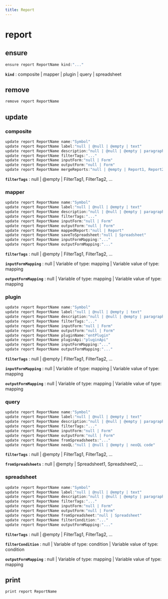 ```yaml
---
title: Report
---
```


# report

## ensure

```js filename="Terminal" copy
ensure report ReportName kind:"..."
```

**`kind`**
 : composite | mapper | plugin | query | spreadsheet


## remove

```js filename="Terminal" copy
remove report ReportName
```


## update

### composite
```js filename="Terminal" copy
update report ReportName name:"Symbol"
update report ReportName label:"null | @null | @empty | text"
update report ReportName description:"null | @null | @empty | paragraph"
update report ReportName filterTags:"..."
update report ReportName inputForm:"null | Form"
update report ReportName outputForm:"null | Form"
update report ReportName mergeReports:"null | @empty | Report1, Report2, ..."
```

**`filterTags`**
 : null | @empty | FilterTag1, FilterTag2, ...

### mapper
```js filename="Terminal" copy
update report ReportName name:"Symbol"
update report ReportName label:"null | @null | @empty | text"
update report ReportName description:"null | @null | @empty | paragraph"
update report ReportName filterTags:"..."
update report ReportName inputForm:"null | Form"
update report ReportName outputForm:"null | Form"
update report ReportName mappedReport:"null | Report"
update report ReportName saveToSpreadsheet:"null | Spreadsheet"
update report ReportName inputFormMapping:"..."
update report ReportName outputFormMapping:"..."
```

**`filterTags`**
 : null | @empty | FilterTag1, FilterTag2, ...

**`inputFormMapping`**
 : null | Variable of type: mapping | Variable value of type: mapping

**`outputFormMapping`**
 : null | Variable of type: mapping | Variable value of type: mapping

### plugin
```js filename="Terminal" copy
update report ReportName name:"Symbol"
update report ReportName label:"null | @null | @empty | text"
update report ReportName description:"null | @null | @empty | paragraph"
update report ReportName filterTags:"..."
update report ReportName inputForm:"null | Form"
update report ReportName outputForm:"null | Form"
update report ReportName pluginName:"entPlugin"
update report ReportName pluginApi:"pluginApi"
update report ReportName inputFormMapping:"..."
update report ReportName outputFormMapping:"..."
```

**`filterTags`**
 : null | @empty | FilterTag1, FilterTag2, ...

**`inputFormMapping`**
 : null | Variable of type: mapping | Variable value of type: mapping

**`outputFormMapping`**
 : null | Variable of type: mapping | Variable value of type: mapping

### query
```js filename="Terminal" copy
update report ReportName name:"Symbol"
update report ReportName label:"null | @null | @empty | text"
update report ReportName description:"null | @null | @empty | paragraph"
update report ReportName filterTags:"..."
update report ReportName inputForm:"null | Form"
update report ReportName outputForm:"null | Form"
update report ReportName fromSpreadsheets:"..."
update report ReportName neoQL:"null | @null | @empty | neoQL code"
```

**`filterTags`**
 : null | @empty | FilterTag1, FilterTag2, ...

**`fromSpreadsheets`**
 : null | @empty | Spreadsheet1, Spreadsheet2, ...

### spreadsheet
```js filename="Terminal" copy
update report ReportName name:"Symbol"
update report ReportName label:"null | @null | @empty | text"
update report ReportName description:"null | @null | @empty | paragraph"
update report ReportName filterTags:"..."
update report ReportName inputForm:"null | Form"
update report ReportName outputForm:"null | Form"
update report ReportName fromSpreadsheet:"null | Spreadsheet"
update report ReportName filterCondition:"..."
update report ReportName outputFormMapping:"..."
```

**`filterTags`**
 : null | @empty | FilterTag1, FilterTag2, ...

**`filterCondition`**
 : null | Variable of type: condition | Variable value of type: condition

**`outputFormMapping`**
 : null | Variable of type: mapping | Variable value of type: mapping


## print

```js filename="Terminal" copy
print report ReportName
```


